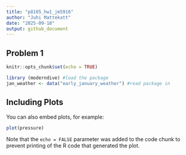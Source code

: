 ```yaml
---
title: "p8105_hw1_jm5916"
author: "Juhi Mattekatt"
date: "2025-09-18"
output: github_document
---
```

## Problem 1
```r
knitr::opts_chunk$set(echo = TRUE)
```

```r
library (moderndive) #load the package
jan_weather <- data("early_january_weather") #read package in 
```

## Including Plots

You can also embed plots, for example:

```r
plot(pressure)
```

Note that the `echo = FALSE` parameter was added to the code chunk to prevent printing of the R code that generated the plot.
